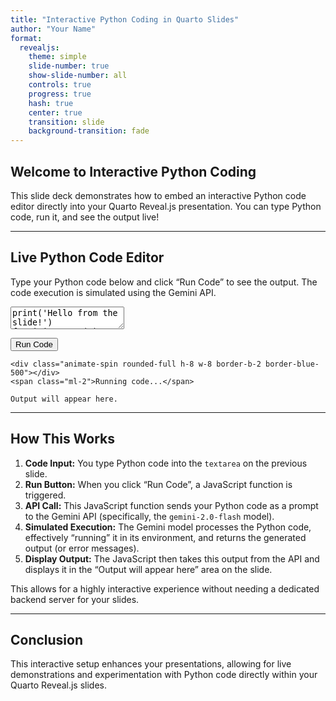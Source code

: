 ```yaml
---
title: "Interactive Python Coding in Quarto Slides"
author: "Your Name"
format:
  revealjs:
    theme: simple
    slide-number: true
    show-slide-number: all
    controls: true
    progress: true
    hash: true
    center: true
    transition: slide
    background-transition: fade
---
```


## Welcome to Interactive Python Coding

This slide deck demonstrates how to embed an interactive Python code editor directly into your Quarto Reveal.js presentation. You can type Python code, run it, and see the output live!

---

## Live Python Code Editor

Type your Python code below and click "Run Code" to see the output.
The code execution is simulated using the Gemini API.

<div class="flex flex-col items-center justify-center p-4">
  <textarea id="pythonCodeEditor"
            class="w-full h-48 p-4 mb-4 text-sm font-mono bg-gray-800 text-green-300 rounded-lg shadow-md resize-y focus:outline-none focus:ring-2 focus:ring-blue-500"
            placeholder="Write your Python code here...
Example:
print('Hello, Quarto!')
a = 5
b = 3
print(f'The sum is: {a + b}')">
print('Hello from the slide!')
for i in range(3):
    print(f'Iteration {i}')
</textarea>

  <button id="runCodeButton"
          class="px-6 py-3 bg-blue-600 text-white font-semibold rounded-lg shadow-lg hover:bg-blue-700 transition-colors duration-200 ease-in-out focus:outline-none focus:ring-2 focus:ring-blue-500 focus:ring-offset-2">
    Run Code
  </button>

  <div id="loadingIndicator" class="hidden mt-4 text-blue-500">
    <div class="animate-spin rounded-full h-8 w-8 border-b-2 border-blue-500"></div>
    <span class="ml-2">Running code...</span>
  </div>

  <div id="outputArea"
       class="w-full mt-4 p-4 text-sm font-mono bg-gray-900 text-gray-100 rounded-lg shadow-inner overflow-auto whitespace-pre-wrap max-h-64">
    Output will appear here.
  </div>
</div>

<script>
  // Function to run Python code using the Gemini API
  async function runPythonCode() {
    const codeEditor = document.getElementById('pythonCodeEditor');
    const outputArea = document.getElementById('outputArea');
    const loadingIndicator = document.getElementById('loadingIndicator');
    const runButton = document.getElementById('runCodeButton');

    const pythonCode = codeEditor.value;

    // Show loading indicator and disable button
    loadingIndicator.classList.remove('hidden');
    runButton.disabled = true;
    outputArea.textContent = 'Running code...';

    try {
      // Construct the prompt for the LLM
      const prompt = `Execute the following Python code and return only its standard output. Do not include any explanations, comments, or additional text, just the raw output. If there's an error, return the error message.

\`\`\`python
${pythonCode}
\`\`\`
`;

      let chatHistory = [];
      chatHistory.push({ role: "user", parts: [{ text: prompt }] });
      const payload = { contents: chatHistory };
      const apiKey = ""; // Canvas will provide this
      const apiUrl = `https://generativelanguage.googleapis.com/v1beta/models/gemini-2.0-flash:generateContent?key=${apiKey}`;

      const response = await fetch(apiUrl, {
        method: 'POST',
        headers: { 'Content-Type': 'application/json' },
        body: JSON.stringify(payload)
      });

      if (!response.ok) {
        throw new Error(`API error: ${response.statusText}`);
      }

      const result = await response.json();

      let outputText = "No output.";
      if (result.candidates && result.candidates.length > 0 &&
          result.candidates[0].content && result.candidates[0].content.parts &&
          result.candidates[0].content.parts.length > 0) {
        outputText = result.candidates[0].content.parts[0].text;
      } else {
        outputText = "Error: Could not get a valid response from the API.";
      }
      outputArea.textContent = outputText;

    } catch (error) {
      console.error('Error executing Python code:', error);
      outputArea.textContent = `Error: ${error.message || 'An unknown error occurred.'}`;
    } finally {
      // Hide loading indicator and re-enable button
      loadingIndicator.classList.add('hidden');
      runButton.disabled = false;
    }
  }

  // Attach event listener to the button
  document.getElementById('runCodeButton').addEventListener('click', runPythonCode);
</script>

---

## How This Works

1.  **Code Input:** You type Python code into the `textarea` on the previous slide.
2.  **Run Button:** When you click "Run Code", a JavaScript function is triggered.
3.  **API Call:** This JavaScript function sends your Python code as a prompt to the Gemini API (specifically, the `gemini-2.0-flash` model).
4.  **Simulated Execution:** The Gemini model processes the Python code, effectively "running" it in its environment, and returns the generated output (or error messages).
5.  **Display Output:** The JavaScript then takes this output from the API and displays it in the "Output will appear here" area on the slide.

This allows for a highly interactive experience without needing a dedicated backend server for your slides.

---

## Conclusion

This interactive setup enhances your presentations, allowing for live demonstrations and experimentation with Python code directly within your Quarto Reveal.js slides.
